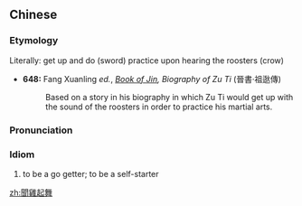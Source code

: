 {{also|闻鸡起舞}}
==Chinese==
{{zh-forms|s=闻鸡起舞}}

===Etymology===
Literally: get up and do (sword) practice upon hearing the roosters (crow)
* '''648:''' Fang Xuanling ''ed.'', ''[[w:Book of Jin|Book of Jin]], Biography of Zu Ti'' (晉書·祖逖傳)
*: Based on a story in his biography in which Zu Ti would get up with the sound of the roosters in order to practice his martial arts.

===Pronunciation===
{{zh-pron
|m=wénjīqǐwǔ
|cat=id
}}

===Idiom===
{{zh-idiom}}

# to be a go getter; to be a self-starter

[[zh:聞雞起舞]]